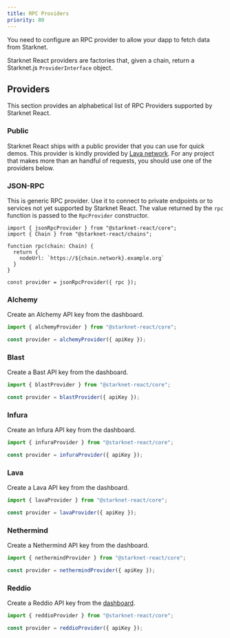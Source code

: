 ```yaml
---
title: RPC Providers
priority: 80
---
```


You need to configure an RPC provider to allow your dapp to fetch data from
Starknet.

Starknet React providers are factories that, given a chain, return a Starknet.js
`ProviderInterface` object.

## Providers

This section provides an alphabetical list of RPC Providers supported by
Starknet React.

### Public

Starknet React ships with a public provider that you can use for quick demos.
This provider is kindly provided by [Lava network](https://www.lavanet.xyz/).
For any project that makes more than an handful of requests, you should use one
of the providers below.

### JSON-RPC

This is generic RPC provider. Use it to connect to private endpoints or to
services not yet supported by Starknet React. The value returned by the `rpc`
function is passed to the `RpcProvider` constructor.

```tsx
import { jsonRpcProvider } from "@starknet-react/core";
import { Chain } from "@starknet-react/chains";

function rpc(chain: Chain) {
  return {
    nodeUrl: `https://${chain.network}.example.org`
  }
}

const provider = jsonRpcProvider({ rpc });
```

### Alchemy

Create an Alchemy API key from the dashboard.

```ts
import { alchemyProvider } from "@starknet-react/core";

const provider = alchemyProvider({ apiKey });
```

### Blast

Create a Bast API key from the dashboard.

```ts
import { blastProvider } from "@starknet-react/core";

const provider = blastProvider({ apiKey });
```

### Infura

Create an Infura API key from the dashboard.

```ts
import { infuraProvider } from "@starknet-react/core";

const provider = infuraProvider({ apiKey });
```

### Lava

Create a Lava API key from the dashboard.

```ts
import { lavaProvider } from "@starknet-react/core";

const provider = lavaProvider({ apiKey });
```

### Nethermind

Create a Nethermind API key from the dashboard.

```ts
import { nethermindProvider } from "@starknet-react/core";

const provider = nethermindProvider({ apiKey });
```

### Reddio

Create a Reddio API key from the [dashboard](https://dashboard.reddio.com/).

```ts
import { reddioProvider } from "@starknet-react/core";

const provider = reddioProvider({ apiKey });
```
